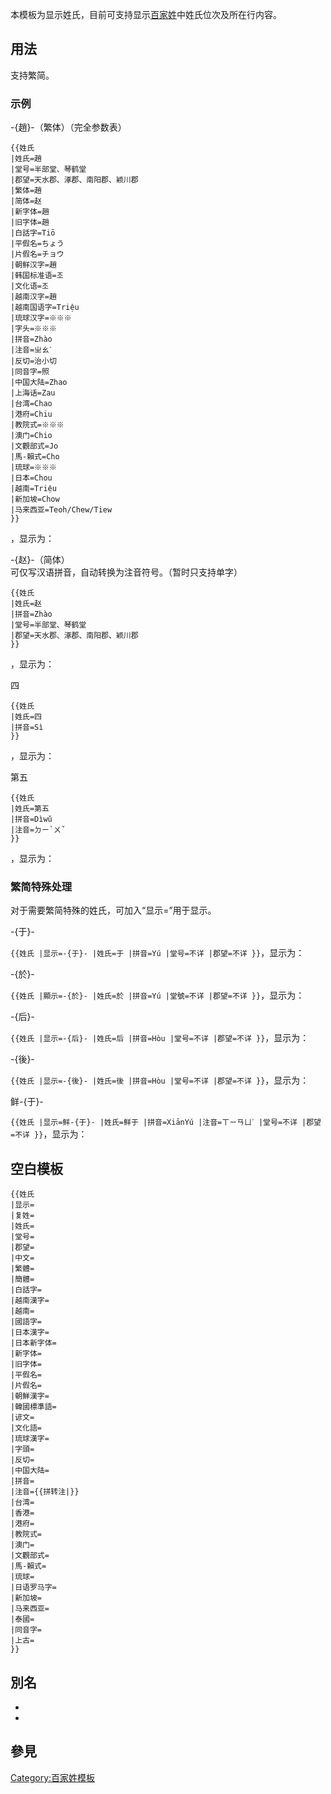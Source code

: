 <includeonly><!-- 在這裡加入模板的保護標識 --></includeonly><noinclude>{{template doc page viewed directly}}</noinclude>
<!-- 在本行下編輯模板說明 -->
{{esoteric}}
本模板为显示姓氏，目前可支持显示[[百家姓]]中姓氏位次及所在行内容。
== 用法 ==
支持繁简。

===示例===
;-{趙}-（繁体）（完全参数表）
{{姓氏
|姓氏=趙
|堂号=半部堂、琴鹤堂
|郡望=天水郡、涿郡、南阳郡、颖川郡
|繁体=趙
|简体=赵
|新字体=趙
|旧字体=趙
|白話字=Tiō
|平假名=ちょう
|片假名=チョウ
|朝鲜汉字=趙
|韩国标准语=조
|文化语=조
|越南汉字=趙
|国语字=Triệu
|琉球汉字=※※※
|字头=※※※
|拼音=Zhào
|注音=ㄓㄠˋ
|反切=治小切
|同音字=照
|中国大陆=Zhao
|南京官话=Zhao<sup>4</sup>
|上海话=Zau
|台湾=Chao
|港府=Chiu
|教院式=dziu6※
|澳门=Chio
|文觀部式=Jo
|馬-賴式=Cho
|琉球=※※※
|日本=Chou
|越南=Triệu
|新加坡=Chow
|马来西亚=Teoh/Chew/Tiew
}}
<pre style="overflow:auto">
{{姓氏
|姓氏=趙
|堂号=半部堂、琴鹤堂
|郡望=天水郡、涿郡、南阳郡、颖川郡
|繁体=趙
|简体=赵
|新字体=趙
|旧字体=趙
|白話字=Tiō
|平假名=ちょう
|片假名=チョウ
|朝鲜汉字=趙
|韩国标准语=조
|文化语=조
|越南汉字=趙
|越南国语字=Triệu
|琉球汉字=※※※
|字头=※※※
|拼音=Zhào
|注音=ㄓㄠˋ
|反切=治小切
|同音字=照
|中国大陆=Zhao
|上海话=Zau
|台湾=Chao
|港府=Chiu
|教院式=※※※
|澳门=Chio
|文觀部式=Jo
|馬-賴式=Cho
|琉球=※※※
|日本=Chou
|越南=Triệu
|新加坡=Chow
|马来西亚=Teoh/Chew/Tiew
}}
</pre>，显示为：
{{brClear}}
;-{赵}-（简体）
;可仅写汉语拼音，自动转换为注音符号。（暂时只支持单字）
{{姓氏|姓氏=赵|拼音=Zhào|堂号=半部堂、琴鹤堂|郡望=天水郡、涿郡、南阳郡、颖川郡}}
<pre style="overflow:auto">
{{姓氏
|姓氏=赵
|拼音=Zhào
|堂号=半部堂、琴鹤堂
|郡望=天水郡、涿郡、南阳郡、颖川郡
}}</pre>，显示为：
{{brClear}}
;四
{{姓氏|姓氏=四|拼音=Sì}}
<pre style="overflow:auto">
{{姓氏
|姓氏=四
|拼音=Sì
}}</pre>，显示为：
{{brClear}}
;第五
{{姓氏|姓氏=第五|拼音=Dìwǔ|注音=ㄉㄧ`ㄨˇ}}
<pre style="overflow:auto">
{{姓氏
|姓氏=第五
|拼音=Dìwǔ
|注音=ㄉㄧ`ㄨˇ
}}</pre>，显示为：
{{brClear}}

===繁简特殊处理===
对于需要繁简特殊的姓氏，可加入“显示=”用于显示。
;-{于}-
{{姓氏|姓氏=于|显示=-{于}-|拼音=Yú|堂号=不详|郡望=不详}}
<code><nowiki>
{{姓氏
|显示=-{于}-
|姓氏=于
|拼音=Yú
|堂号=不详
|郡望=不详
}}</nowiki></code>，显示为：
{{brClear}}
;-{於}-
{{姓氏|姓氏=於|顯示=-{於}-|拼音=Yú|堂號=不详|郡望=不详}}
<code><nowiki>
{{姓氏
|顯示=-{於}-
|姓氏=於
|拼音=Yú
|堂號=不详
|郡望=不详
}}</nowiki></code>，显示为：
{{brClear}}
;-{后}-
{{姓氏|姓氏=后|显示=-{后}-|拼音=Hòu|堂号=不详|郡望=不详}}
<code><nowiki>
{{姓氏
|显示=-{后}-
|姓氏=后
|拼音=Hòu
|堂号=不详
|郡望=不详
}}
</nowiki></code>，显示为：
{{brClear}}
;-{後}-
{{姓氏|姓氏=後|显示=-{後}-|拼音=Hòu|堂号=不详|郡望=不详}}
<code><nowiki>
{{姓氏
|显示=-{後}-
|姓氏=後
|拼音=Hòu
|堂号=不详
|郡望=不详
}}
</nowiki></code>，显示为：
{{brClear}}
;鲜-{于}-
{{姓氏|姓氏=鲜于|显示=鲜-{于}-|拼音=XiānYú|注音=ㄒㄧㄢㄩˊ|堂号=不详|郡望=不详}}
<code><nowiki>
{{姓氏
|显示=鲜-{于}-
|姓氏=鲜于
|拼音=XiānYú
|注音=ㄒㄧㄢㄩˊ
|堂号=不详
|郡望=不详
}}
</nowiki></code>，显示为：
{{brClear}}

==空白模板==
<pre>
{{姓氏
|显示=
|复姓=
|姓氏=
|堂号=
|郡望=
|中文=
|繁體=
|簡體=
|白話字=
|越南漢字=
|越南=
|國語字=
|日本漢字=
|日本新字体=
|新字体=
|旧字体=
|平假名=
|片假名=
|朝鮮漢字=
|韓國標準語=
|谚文=
|文化語=
|琉球漢字=
|字頭=
|反切=
|中国大陆=
|拼音=
|注音={{拼转注|}}
|台湾=
|香港=
|港府=
|教院式=
|澳门=
|文觀部式=
|馬-賴式=
|琉球=
|日语罗马字=
|新加坡=
|马来西亚=
|泰國=
|同音字=
|上古=
}}</pre>

== 別名 ==
* {{Tl|百家姓}}
* {{Tl|姓氏}}

== 參見 ==

<includeonly>
<!-- 本行下加入模板的分類 -->
[[Category:百家姓模板]]
<!-- 本行下加入模板的跨語言鏈接 -->

</includeonly>